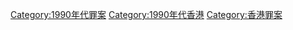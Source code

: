 [[Category:1990年代罪案|Category:1990年代罪案]]
[[Category:1990年代香港|Category:1990年代香港]]
[[Category:香港罪案|Category:香港罪案]]